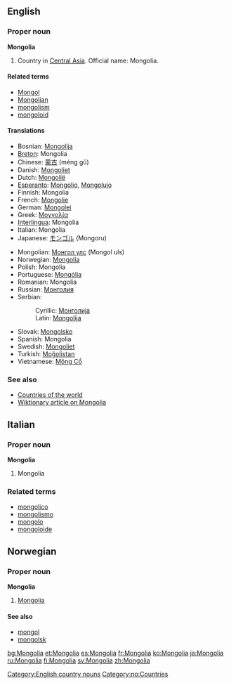 ==English==

===Proper noun===
'''Mongolia'''

#Country in [[Central Asia]]. Official name: Mongolia.

====Related terms====
*[[Mongol]]
*[[Mongolian]]
*[[mongolism]]
*[[mongoloid]]

====Translations====
{{top}}
*Bosnian: [[Mongolija#Bosnian|Mongolija]] {{f}}
*[[Breton]]: Mongolia
*Chinese: [[蒙古]] (méng gǔ)
*Danish: [[Mongoliet]]
*Dutch: [[Mongolië]]
*[[Esperanto]]: [[Mongolio]], [[Mongolujo]]
*Finnish: Mongolia
*French: [[Mongolie]] {{f}}
*German: [[Mongolei]]
*Greek: [[Μογγολία]]
*[[Interlingua]]: Mongolia
*Italian: Mongolia {{f}}
*Japanese: [[モンゴル]] (Mongoru)
{{mid}}
*Mongolian: [[Монгол улс]] (Mongol uls)
*Norwegian: [[#Norwegian|Mongolia]]
*Polish: Mongolia
*Portuguese: [[Mongólia]]
*Romanian: Mongolia {{f}}
*Russian: [[Монголия]]
*Serbian:
*:Cyrillic: [[Монголија#Serbian|Монголија]] {{f}}
*:Latin: [[Mongolija#Serbian|Mongolija]] {{f}}
*Slovak: [[Mongolsko#Slovak|Mongolsko]] {{n}}
*Spanish: Mongolia
*Swedish: [[Mongoliet]]
*Turkish: [[Moğolistan]]
*Vietnamese: [[Mông Cổ]]
{{bottom}}

===See also===
*[[Countries of the world]]
*[[w:Mongolia|Wiktionary article on Mongolia]]
[[Category:English country nouns]]

==Italian==
===Proper noun===
'''Mongolia'''

# Mongolia

===Related terms===
*[[mongolico]]
*[[mongolismo]]
*[[mongolo]]
*[[mongoloide]]

==Norwegian==
===Proper noun===
[[Category:no:Countries]]
'''Mongolia'''
#[[#English|Mongolia]]
====See also====
*[[mongol]]
*[[mongolsk]]

[[bg:Mongolia]]
[[et:Mongolia]]
[[es:Mongolia]]
[[fr:Mongolia]]
[[ko:Mongolia]]
[[ja:Mongolia]]
[[ru:Mongolia]]
[[fi:Mongolia]]
[[sv:Mongolia]]
[[zh:Mongolia]]